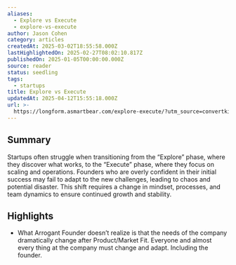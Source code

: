```yaml
---
aliases:
  - Explore vs Execute
  - explore-vs-execute
author: Jason Cohen
category: articles
createdAt: 2025-03-02T18:55:58.000Z
lastHighlightedOn: 2025-02-27T08:02:10.817Z
publishedOn: 2025-01-05T00:00:00.000Z
source: reader
status: seedling
tags:
  - startups
title: Explore vs Execute
updatedAt: 2025-04-12T15:55:18.000Z
url: >-
  https://longform.asmartbear.com/explore-execute/?utm_source=convertkit&utm_medium=email&utm_campaign=asmartbear_newsletter
---
```

## Summary

Startups often struggle when transitioning from the “Explore” phase, where they discover what works, to the “Execute” phase, where they focus on scaling and operations. Founders who are overly confident in their initial success may fail to adapt to the new challenges, leading to chaos and potential disaster. This shift requires a change in mindset, processes, and team dynamics to ensure continued growth and stability.

## Highlights

- What Arrogant Founder doesn’t realize is that the needs of the company dramatically change after Product/Market Fit. Everyone and almost every thing at the company must change and adapt. Including the founder.
